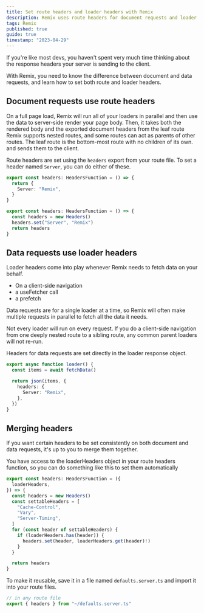 ```yaml
---
title: Set route headers and loader headers with Remix
description: Remix uses route headers for document requests and loader headers for data requests. Learn how to set both.
tags: Remix
published: true
guide: true
timestamp: "2023-04-29"
---
```


If you're like most devs, you haven't spent very much time thinking about the response headers your server is sending to the client.

With Remix, you need to know the difference between document and data requests, and learn how to set both route and loader headers.

## Document requests use route headers

On a full page load, Remix will run all of your loaders in parallel and then use the data to server-side render your page body. Then, it takes both the rendered body and the exported document headers from the leaf route<SideNote> Remix supports nested routes, and some routes can act as parents of other routes. The leaf route is the bottom-most route with no children of its own.</SideNote> and sends them to the client.

Route headers are set using the `headers` export from your route file. To set a header named `Server`, you can do either of these.

```ts
export const headers: HeadersFunction = () => {
  return {
    Server: "Remix",
  }
}

export const headers: HeadersFunction = () => {
  const headers = new Headers()
  headers.set("Server", "Remix")
  return headers
}
```

## Data requests use loader headers

Loader headers come into play whenever Remix needs to fetch data on your behalf.

- On a client-side navigation
- a useFetcher call
- a prefetch

Data requests are for a single loader at a time, so Remix will often make multiple requests in parallel to fetch all the data it needs.

Not every loader will run on every request. If you do a client-side navigation from one deeply nested route to a sibling route, any common parent loaders will not re-run.

Headers for data requests are set directly in the loader response object.

```ts
export async function loader() {
  const items = await fetchData()

  return json(items, {
    headers: {
      Server: "Remix",
    },
  })
}
```

## Merging headers

If you want certain headers to be set consistently on both document and data requests, it's up to you to merge them together.

You have access to the loaderHeaders object in your route headers function, so you can do something like this to set them automatically

```ts
export const headers: HeadersFunction = ({
  loaderHeaders,
}) => {
  const headers = new Headers()
  const settableHeaders = [
    "Cache-Control",
    "Vary",
    "Server-Timing",
  ]
  for (const header of settableHeaders) {
    if (loaderHeaders.has(header)) {
      headers.set(header, loaderHeaders.get(header)!)
    }
  }

  return headers
}
```

To make it reusable, save it in a file named `defaults.server.ts` and import it into your route files.

```ts
// in any route file
export { headers } from "~/defaults.server.ts"
```
